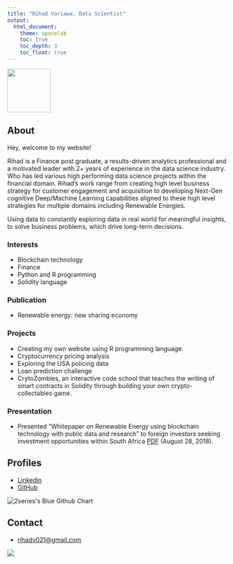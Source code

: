 ```yaml
---
title: "Rihad Variawa, Data Scientist"
output:
  html_document:
    theme: spacelab
    toc: true
    toc_depth: 3
    toc_float: true
---
```

![](img/Rihad Variawa.png){width=100px}

## About

Hey, welcome to my website!

Rihad is a Finance post graduate, a results-driven analytics professional and a motivated leader with 2+ years of experience in the data science industry. Who has led various high performing data science projects within the financial domain. Rihad's work range from creating high level business strategy for customer engagement and acquisition to developing Next-Gen cognitive Deep/Machine Learning capabilities aligned to these high level strategies for multiple domains including Renewable Energies. 

Using data to constantly exploring data in real world for meaningful insights, to solve business problems, which drive long-term decisions.

### Interests

* Blockchain technology
* Finance
* Python and R programming
* Solidity language

### Publication

* Renewable energy: new sharing economy

### Projects

* Creating my own website using R programming language.
* Cryptocurrency pricing analysis
* Exploring the USA policing data
* Loan prediction challenge
* CrytoZombies, an interactive code school that teaches the writing of smart contracts in Solidity through building your own crypto-collectables game.

### Presentation

* Presented "Whitepaper on Renewable Energy using blockchain technology with public data and research" to foreign investors seeking investment opportunities within South Africa [PDF](files/Rihad Variawa.pdf) (August 28, 2018).

## Profiles 

* [Linkedin](https://www.linkedin.com/in/rihad-variawa-7422017b)
* [GitHub](https://github.com/2series)
<!-- Prepare a container for your calendar. -->

<!-- Optionally, include the theme (if you don't want to struggle to write the CSS) -->
<img src="http://ghchart.rshah.org/409ba5/2series" alt="2series's Blue Github Chart" />

<script>
    new GitHubCalendar(".calendar", "2series");
</script>

## Contact

* [rihadv021@gmail.com](mailto:rihadv021@gmail.com)

<a href='https://clustrmaps.com/site/1aijr'  title='Visit tracker'><img src='//clustrmaps.com/map_v2.png?cl=080808&w=300&t=n&d=GeOYFOm6guQY__ofSVsYSrcF6cbzDS9b66_07VUr2Qo&co=ffffff&ct=808080'/></a>
